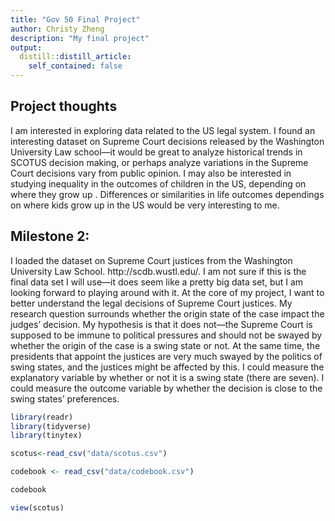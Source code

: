 ```yaml
---
title: "Gov 50 Final Project"
author: Christy Zheng
description: "My final project"
output:
  distill::distill_article:
    self_contained: false
---
```




## Project thoughts

I am interested in exploring data related to the US legal system. I found an interesting dataset on Supreme Court decisions released by the Washington University Law school—it would be great to analyze historical trends in SCOTUS decision making, or perhaps analyze variations in the Supreme Court decisions vary from public opinion. I may also be interested in studying inequality in the outcomes of children in the US, depending on where they grow up . Differences or similarities in life outcomes dependings on where kids grow up in the US would be very interesting to me.

## Milestone 2: 

I loaded the dataset on Supreme Court justices from the Washington University Law School. http://scdb.wustl.edu/. I am not sure if this is the final data set I will use—it does seem like a pretty big data set, but I am looking forward to playing around with it. At the core of my project, I want to better understand the legal decisions of Supreme Court justices. My research question surrounds whether the origin state of the case impact the judges' decision. My hypothesis is that it does not—the Supreme Court is supposed to be immune to political pressures and should not be swayed by whether the origin of the case is a swing state or not. At the same time, the presidents that appoint the justices are very much swayed by the politics of swing states, and the justices might be affected by this. I could measure the explanatory variable by whether or not it is a swing state (there are seven). I could measure the outcome variable by whether the decision is close to the swing states' preferences. 

```r

library(readr)
library(tidyverse)
library(tinytex)

scotus<-read_csv("data/scotus.csv")

codebook <- read_csv("data/codebook.csv")

codebook

view(scotus)
```

